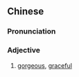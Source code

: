 {{also|艳美}}
==Chinese==
{{zh-forms|s=艳美|t2=艷美}}

===Pronunciation===
{{zh-pron
|m=yànměi
|c=jim6 mei5
|cat=a
}}

===Adjective===
{{zh-adj}}

# [[gorgeous]], [[graceful]]